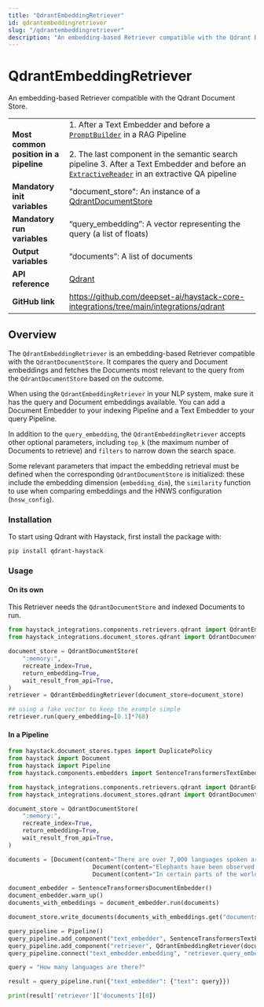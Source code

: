 ```yaml
---
title: "QdrantEmbeddingRetriever"
id: qdrantembeddingretriever
slug: "/qdrantembeddingretriever"
description: "An embedding-based Retriever compatible with the Qdrant Document Store."
---
```


# QdrantEmbeddingRetriever

An embedding-based Retriever compatible with the Qdrant Document Store.

|  |  |
| --- | --- |
| **Most common position in a pipeline** | 1\. After a Text Embedder and before a [`PromptBuilder`](/docs/promptbuilder)  in a RAG Pipeline  <br /> <br />2. The last component in the semantic search pipeline   3. After a Text Embedder and before an [`ExtractiveReader`](/docs/extractivereader)  in an extractive QA pipeline |
| **Mandatory init variables** | "document_store": An instance of a [QdrantDocumentStore](../../document-stores/qdrant-document-store.mdx) |
| **Mandatory run variables** | “query_embedding”: A vector representing the query (a list of floats) |
| **Output variables** | “documents”: A list of documents |
| **API reference** | [Qdrant](/reference/integrations-qdrant) |
| **GitHub link** | https://github.com/deepset-ai/haystack-core-integrations/tree/main/integrations/qdrant |

## Overview

The `QdrantEmbeddingRetriever` is an embedding-based Retriever compatible with the `QdrantDocumentStore`. It compares the query and Document embeddings and fetches the Documents most relevant to the query from the `QdrantDocumentStore` based on the outcome.

When using the `QdrantEmbeddingRetriever` in your NLP system, make sure it has the query and Document embeddings available. You can add a Document Embedder to your indexing Pipeline and a Text Embedder to your query Pipeline.

In addition to the `query_embedding`, the `QdrantEmbeddingRetriever` accepts other optional parameters, including `top_k` (the maximum number of Documents to retrieve) and `filters` to narrow down the search space.

Some relevant parameters that impact the embedding retrieval must be defined when the corresponding `QdrantDocumentStore` is initialized: these include the embedding dimension (`embedding_dim`), the `similarity` function to use when comparing embeddings and the HNWS configuration (`hnsw_config`).

### Installation

To start using Qdrant with Haystack, first install the package with:

```shell
pip install qdrant-haystack
```

### Usage

#### On its own

This Retriever needs the `QdrantDocumentStore` and indexed Documents to run.

```python
from haystack_integrations.components.retrievers.qdrant import QdrantEmbeddingRetriever
from haystack_integrations.document_stores.qdrant import QdrantDocumentStore

document_store = QdrantDocumentStore(
    ":memory:",
    recreate_index=True,
    return_embedding=True,
    wait_result_from_api=True,
)
retriever = QdrantEmbeddingRetriever(document_store=document_store)

## using a fake vector to keep the example simple
retriever.run(query_embedding=[0.1]*768)
```

#### In a Pipeline

```python
from haystack.document_stores.types import DuplicatePolicy
from haystack import Document
from haystack import Pipeline
from haystack.components.embedders import SentenceTransformersTextEmbedder, SentenceTransformersDocumentEmbedder

from haystack_integrations.components.retrievers.qdrant import QdrantEmbeddingRetriever
from haystack_integrations.document_stores.qdrant import QdrantDocumentStore

document_store = QdrantDocumentStore(
    ":memory:",
    recreate_index=True,
    return_embedding=True,
    wait_result_from_api=True,
)

documents = [Document(content="There are over 7,000 languages spoken around the world today."),
						Document(content="Elephants have been observed to behave in a way that indicates a high level of self-awareness, such as recognizing themselves in mirrors."),
						Document(content="In certain parts of the world, like the Maldives, Puerto Rico, and San Diego, you can witness the phenomenon of bioluminescent waves.")]

document_embedder = SentenceTransformersDocumentEmbedder()
document_embedder.warm_up()
documents_with_embeddings = document_embedder.run(documents)

document_store.write_documents(documents_with_embeddings.get("documents"), policy=DuplicatePolicy.OVERWRITE)

query_pipeline = Pipeline()
query_pipeline.add_component("text_embedder", SentenceTransformersTextEmbedder())
query_pipeline.add_component("retriever", QdrantEmbeddingRetriever(document_store=document_store))
query_pipeline.connect("text_embedder.embedding", "retriever.query_embedding")

query = "How many languages are there?"

result = query_pipeline.run({"text_embedder": {"text": query}})

print(result['retriever']['documents'][0])
```
